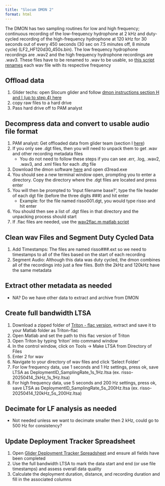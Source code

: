 ```yaml
---
title: "Slocum DMON 2"
format: html
---
```


The DMON has two sampling routines for low and high frequency; continuous recording of the low-frequency hydrophone at 2 kHz and duty-cycled recording of the high-frequency hydrophone at 120 kHz for 30 seconds out of every 450 seconds (30 sec on 7.5 minutes off, 8 minute cycle) (LF2_HF120d30_450s.bin). The low frequency hydrophone recordings are .wav2 and the high frequency hydrophone recordings are .wav3. These files have to be renamed to .wav to be usable, so [this script renames](https://github.com/Kourtney-Burger/myUtils/blob/77801f13f5a1100f3f51da347511f6c92fc44eb7/R/dmonAudioRenamer.R) each wav file with its respective frequency

## Offload data

1.  Glider techs: open Slocum glider and follow [dmon instructions section H and I (up to step 4) here](https://drive.google.com/file/d/1B0qPXvF9vondThmoCeFgc_b4TiKmtLQX/view?usp=drive_link) 
2.  copy raw files to a hard drive
3.  Pass hard drive off to PAM analyst 

## Decompress data and convert to usable audio file format

1.  PAM analyst: Get offloaded data from glider team (section I [here](https://drive.google.com/file/d/1B0qPXvF9vondThmoCeFgc_b4TiKmtLQX/view?usp=drive_link))
2.  If you only see .dgt files, then you will need to unpack them to get .wav and other recording metadata files 
    -   You do not need to follow these steps if you can see .err, .log, .wav2, .wav3, and .xml files for each .dtg file
3.  Download the dmon software [here](https://drive.google.com/drive/folders/1DONtp-OHFmMK2MItj9Q-IKVeBQikeh8Q?usp=drive_link) and open d3read.exe
4.  You should see a new terminal window open, prompting you to enter a directory. Copy the directory where the .dgt files are located and press enter
5.  You will then be prompted to ‘Input filename base?’, type the file header of each dgt file (before the three digits ###) and hit enter
    -   Example: for the file named risso001.dgt, you would type risso and hit enter
6.  You should then see a list of .dgt files in that directory and the unpacking process should start
7.  If .flac files are needed, use the [wav2flac.m matlab script](https://github.com/sfregosi/myUtils/blob/main/wav2flac.m) 

## Clean wav Files and Segment Duty Cycled Data

1.  Add Timestamps: The files are named risso###.ext so we need to timestamps to all of the files based on the start of each recording
2.  Segment Audio: Although this data was duty cycled, the dmon combines all of the recordings into just a few files. Both the 2kHz and 120kHz have the same metadata

## Extract other metadata as needed

-   NA? Do we have other data to extract and archive from DMON

## Create full bandwidth LTSA

1.  Download a zipped folder of [Triton - flac version](https://github.com/sfregosi/Triton), extract and save it to your Matlab folder as Triton-flac
2.  Open Matlab and set the path to this flac version of Triton
3.  Open Triton by typing ‘triton’ into command window
4.  In the control window, click on Tools -\> Make LTSA from Directory of Files 
5.  Enter 2 for wav
6.  Navigate to your directory of wav files and click ‘Select Folder’
7.  For low frequency data, use 1 seconds and 1 Hz settings, press ok, save LTSA as DeploymentID_SamplingRate_1s_1Hz.ltsa (ex. risso-20250414_2kHz_1s_1Hz.ltsa)
8.  For high frequency data, use 5 seconds and 200 Hz settings, press ok, save LTSA as DeploymentID_SamplingRate_5s_200Hz.ltsa (ex. risso-20250414_120kHz_5s_200Hz.ltsa)

## Decimate for LF analysis as needed

-   Not needed unless we want to decimate smaller then 2 kHz, could go to 500 Hz for consistency? 

## Update Deployment Tracker Spreadsheet

1.  Open [Glider Deployment Tracker Spreadsheet](https://docs.google.com/spreadsheets/d/1MzLF2bmLcWy9u6glj3hu6Q1DINr5-NeJPCuBQgy-LZU/edit?gid=0#gid=0) and ensure all fields have been completed
2.  Use the full bandwidth LTSA to mark the data start and end (or use file timestamps) and assess overall data quality 
3.  Calculate the deployment duration, distance, and recording duration and fill in the associated columns
